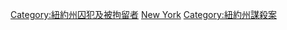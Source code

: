 [[Category:紐約州囚犯及被拘留者|Category:紐約州囚犯及被拘留者]]
[[Category:被美國判謀殺罪的人物|New York]]
[[Category:紐約州謀殺案|Category:紐約州謀殺案]]